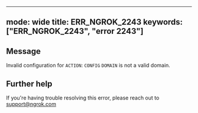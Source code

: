 
---
mode: wide
title: ERR_NGROK_2243
keywords: ["ERR_NGROK_2243", "error 2243"]
---

## Message
Invalid configuration for `ACTION`: `CONFIG` `DOMAIN` is not a valid domain.




## Further help
If you're having trouble resolving this error, please reach out to [support@ngrok.com](mailto:support@ngrok.com?subject=Help%20with%20ERR_NGROK_2243)

